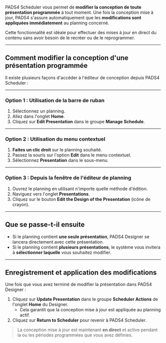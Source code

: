 PADS4 Scheduler vous permet de **modifier la conception de toute présentation programmée** à tout moment. Une fois la conception mise à jour, PADS4 s'assure automatiquement que les **modifications sont appliquées immédiatement** au planning concerné.

Cette fonctionnalité est idéale pour effectuer des mises à jour en direct du contenu sans avoir besoin de le recréer ou de le reprogrammer.

***

## Comment modifier la conception d'une présentation programmée

Il existe plusieurs façons d'accéder à l'éditeur de conception depuis PADS4 Scheduler :

***

### Option 1 : Utilisation de la barre de ruban

1. Sélectionnez un planning.
2. Allez dans l'onglet **Home**.
3. Cliquez sur **Edit Presentation** dans le groupe **Manage Schedule**.

***

### Option 2 : Utilisation du menu contextuel

1. **Faites un clic droit** sur le planning souhaité.
2. Passez la souris sur l'option **Edit** dans le menu contextuel.
3. Sélectionnez **Presentation** dans le sous-menu.

***

### Option 3 : Depuis la fenêtre de l'éditeur de planning

1. Ouvrez le planning en utilisant n'importe quelle méthode d'édition.
2. Naviguez vers l'onglet **Presentations**.
3. Cliquez sur le bouton **Edit the Design of the Presentation** (icône de crayon).

***

## Que se passe-t-il ensuite

* Si le planning contient **une seule présentation**, PADS4 Designer se lancera directement avec cette présentation.
* Si le planning contient **plusieurs présentations**, le système vous invitera à **sélectionner laquelle** vous souhaitez modifier.

***

## Enregistrement et application des modifications

Une fois que vous avez terminé de modifier la présentation dans PADS4 Designer :

1. Cliquez sur **Update Presentation** dans le groupe **Scheduler Actions** de l'onglet **Home** du Designer.
   * Cela garantit que la conception mise à jour est appliquée au planning actif.
2. Cliquez sur **Return to Scheduler** pour revenir à PADS4 Scheduler.

> La conception mise à jour est maintenant **en direct** et active pendant la ou les périodes programmées que vous avez définies.
